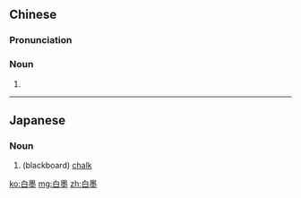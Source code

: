 ==Chinese==
{{zh-forms}}

===Pronunciation===
{{zh-pron
|m=báimò
|c=baak6 mak6
|mn=pe̍h-ba̍k
|cat=n
}}

===Noun===
{{zh-noun}}

# {{zh-alt-name|粉筆|([[blackboard]]) [[chalk]]}}

----

==Japanese==
{{ja-kanjitab|はく|ぼく|yomi=on}}

===Noun===
{{ja-noun|はくぼく}}

# (blackboard) [[chalk]]

[[ko:白墨]]
[[mg:白墨]]
[[zh:白墨]]